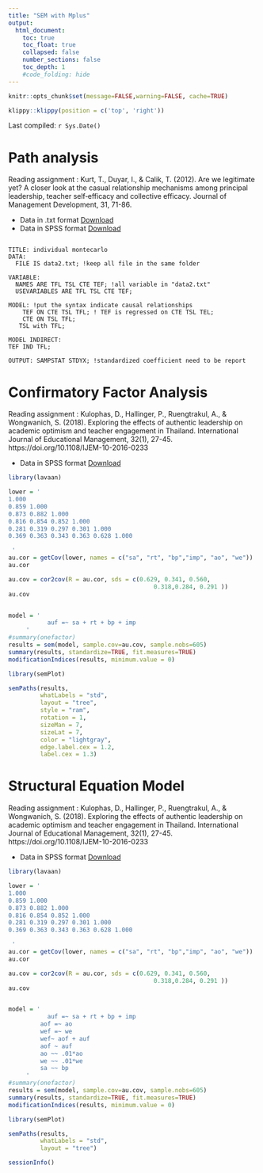 ```yaml
---
title: "SEM with Mplus"
output:
  html_document:
    toc: true
    toc_float: true
    collapsed: false
    number_sections: false
    toc_depth: 1
    #code_folding: hide
---
```



```r
knitr::opts_chunk$set(message=FALSE,warning=FALSE, cache=TRUE)
```
```r
klippy::klippy(position = c('top', 'right'))
```


Last compiled: `r Sys.Date()`


# Path analysis

Reading assignment : Kurt, T., Duyar, I., & Calik, T. (2012). Are we legitimate yet? A closer look at the casual relationship mechanisms among principal leadership, teacher self‐efficacy and collective efficacy. Journal of Management Development, 31, 71-86. 

- Data in .txt format [Download](https://github.com/trsamp/SEM101/blob/main/data/01PA.txt)
- Data in SPSS format [Download](https://github.com/trsamp/SEM101/blob/main/data/01PA.sav)

```

TITLE: individual montecarlo
DATA:
  FILE IS data2.txt; !keep all file in the same folder

VARIABLE:
  NAMES ARE TFL TSL CTE TEF; !all variable in "data2.txt"
  USEVARIABLES ARE TFL TSL CTE TEF; 

MODEL: !put the syntax indicate causal relationships
	TEF ON CTE TSL TFL; ! TEF is regressed on CTE TSL TEL;
	CTE ON TSL TFL;
   TSL with TFL;

MODEL INDIRECT:
TEF IND TFL;

OUTPUT: SAMPSTAT STDYX; !standardized coefficient need to be report

```

# Confirmatory Factor Analysis

Reading assignment : Kulophas, D., Hallinger, P., Ruengtrakul, A., & Wongwanich, S. (2018). Exploring the effects of authentic leadership on academic optimism and teacher engagement in Thailand. International Journal of Educational Management, 32(1), 27-45. https://doi.org/10.1108/IJEM-10-2016-0233

- Data in SPSS format [Download](https://github.com/trsamp/SEM101/blob/main/data/03SEM.sav)

```r
library(lavaan)

lower = '
1.000 
0.859 1.000 
0.873 0.882 1.000
0.816 0.854 0.852 1.000
0.281 0.319 0.297 0.301 1.000
0.369 0.363 0.343 0.363 0.628 1.000

 '
au.cor = getCov(lower, names = c("sa", "rt", "bp","imp", "ao", "we"))
au.cor

au.cov = cor2cov(R = au.cor, sds = c(0.629, 0.341, 0.560, 
                                         0.318,0.284, 0.291 ))
au.cov


model = '
	 	   auf =~ sa + rt + bp + imp
 	 '
#summary(onefactor)
results = sem(model, sample.cov=au.cov, sample.nobs=605)
summary(results, standardize=TRUE, fit.measures=TRUE)
modificationIndices(results, minimum.value = 0)

library(semPlot)

semPaths(results,
         whatLabels = "std",
         layout = "tree",
         style = "ram",
         rotation = 1,
         sizeMan = 7,
         sizeLat = 7,
         color = "lightgray",
         edge.label.cex = 1.2,
         label.cex = 1.3)

```




# Structural Equation Model

Reading assignment : Kulophas, D., Hallinger, P., Ruengtrakul, A., & Wongwanich, S. (2018). Exploring the effects of authentic leadership on academic optimism and teacher engagement in Thailand. International Journal of Educational Management, 32(1), 27-45. https://doi.org/10.1108/IJEM-10-2016-0233

- Data in SPSS format [Download](https://github.com/trsamp/SEM101/blob/main/data/03SEM.sav)

```r
library(lavaan)

lower = '
1.000 
0.859 1.000 
0.873 0.882 1.000
0.816 0.854 0.852 1.000
0.281 0.319 0.297 0.301 1.000
0.369 0.363 0.343 0.363 0.628 1.000

 '
au.cor = getCov(lower, names = c("sa", "rt", "bp","imp", "ao", "we"))
au.cor

au.cov = cor2cov(R = au.cor, sds = c(0.629, 0.341, 0.560, 
                                         0.318,0.284, 0.291 ))
au.cov


model = '
	 	   auf =~ sa + rt + bp + imp
	     aof =~ ao
	     wef =~ we
	     wef~ aof + auf
	     aof ~ auf
	     ao ~~ .01*ao
	     we ~~ .01*we
	     sa ~~ bp
 	 '
#summary(onefactor)
results = sem(model, sample.cov=au.cov, sample.nobs=605)
summary(results, standardize=TRUE, fit.measures=TRUE)
modificationIndices(results, minimum.value = 0)

library(semPlot)

semPaths(results,
         whatLabels = "std",
         layout = "tree")

sessionInfo()

```
